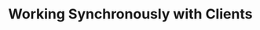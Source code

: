 ---
title: "Working Synchronously with Clients"
description: "Description of your new file."
icon: "arrows-turn-to-dots"
---